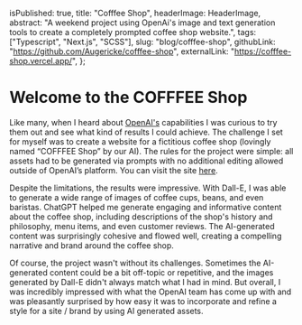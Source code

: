 
  isPublished: true,
  title: "Cofffee Shop",
  headerImage: HeaderImage,
  abstract:
    "A weekend project using OpenAi's image and text generation tools to create a completely prompted coffee shop website.",
  tags: ["Typescript", "Next.js", "SCSS"],
  slug: "blog/cofffee-shop",
  githubLink: "https://github.com/Augericke/cofffee-shop",
  externalLink: "https://cofffee-shop.vercel.app/",
};

# Welcome to the COFFFEE Shop

Like many, when I heard about [OpenAI's](https://openai.com/) capabilities I was curious to try them out and see what kind of results I could achieve. The challenge I set for myself was to create a website for a fictitious coffee shop (lovingly named “COFFFEE Shop” by our AI). The rules for the project were simple: all assets had to be generated via prompts with no additional editing allowed outside of OpenAI’s platform. You can visit the site [here](https://cofffee-shop.vercel.app/).

<ExampleImage
  imagePath={Shop.src}
  alt="Astronought drinking coffee in a shop with space themed furniture"
  caption="Example of one of many prompted images that were generated"
/>

Despite the limitations, the results were impressive. With Dall-E, I was able to generate a wide range of images of coffee cups, beans, and even baristas. ChatGPT helped me generate engaging and informative content about the coffee shop, including descriptions of the shop's history and philosophy, menu items, and even customer reviews. The AI-generated content was surprisingly cohesive and flowed well, creating a compelling narrative and brand around the coffee shop.

<ExampleImage
  imagePath={Cups.src}
  alt="Coffee cups floating in space"
  caption="Prompt: 'Coffee cups floating in space' "
/>

Of course, the project wasn't without its challenges. Sometimes the AI-generated content could be a bit off-topic or repetitive, and the images generated by Dall-E didn't always match what I had in mind. But overall, I was incredibly impressed with what the OpenAI team has come up with and was pleasantly surprised by how easy it was to incorporate and refine a style for a site / brand by using AI generated assets.

